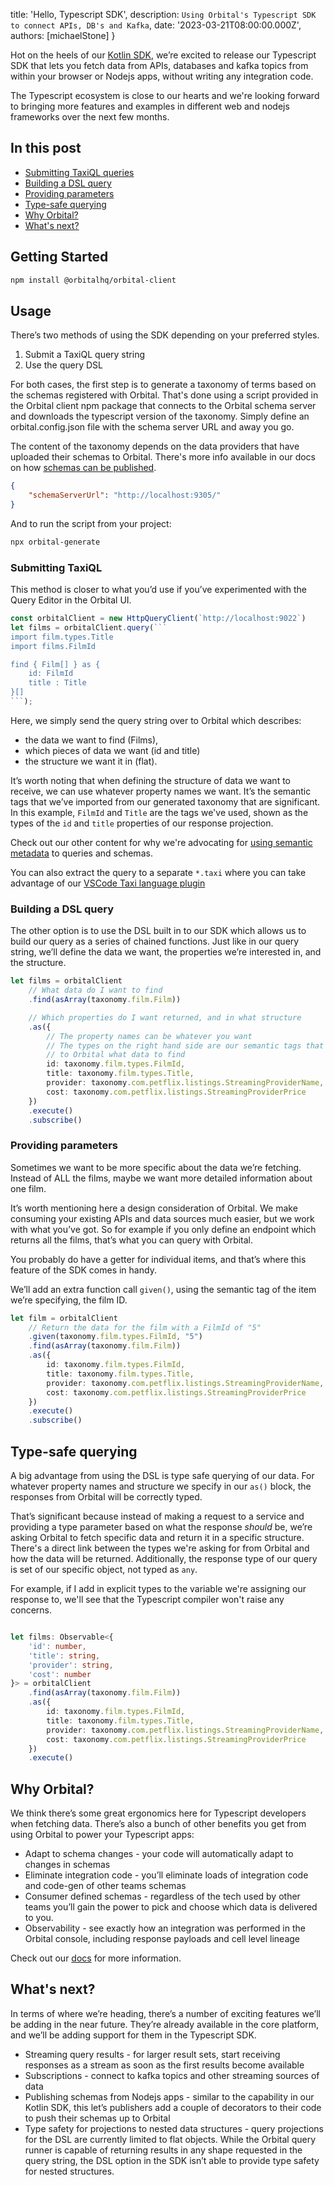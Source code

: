 


  title: 'Hello, Typescript SDK',
  description: `Using Orbital's Typescript SDK to connect APIs, DB's and Kafka`,
  date: '2023-03-21T08:00:00.000Z',
  authors: [michaelStone]
}

Hot on the heels of our [Kotlin SDK](/blog/2023-03-06-hello-kotlin-sdk/), we’re excited to release our Typescript SDK that lets you fetch data from APIs, databases and kafka topics from within your browser or Nodejs apps, without writing any integration code.

The Typescript ecosystem is close to our hearts and we're looking forward to bringing more features and examples in different web and nodejs frameworks over the next few months.


## In this post

* [Submitting TaxiQL queries](#submitting-taxiql-queries)
* [Building a DSL query](#building-a-dsl-query)
* [Providing parameters](#providing-parameters)
* [Type-safe querying](#type-safe-querying)
* [Why Orbital?](#why-orbital)
* [What's next?](#whats-next?)


## Getting Started

```bash
npm install @orbitalhq/orbital-client
```

## Usage

There’s two methods of using the SDK depending on your preferred styles. 

1. Submit a TaxiQL query string
2. Use the query DSL

For both cases, the first step is to generate a taxonomy of terms based on the schemas registered with Orbital. That's done using a script provided in the Orbital client npm package that connects to the Orbital schema server and downloads the typescript version of the taxonomy. Simply define an orbital.config.json file with the schema server URL and away you go.

The content of the taxonomy depends on the data providers that have uploaded their schemas to Orbital. There's more info available in our docs on how [schemas can be published](https://orbitalhq.com/docs/connecting-data-sources/overview).

```json
{
    "schemaServerUrl": "http://localhost:9305/"
}
```

And to run the script from your project:

```bash
npx orbital-generate
```

### Submitting TaxiQL

This method is closer to what you’d use if you’ve experimented with the Query Editor in the Orbital UI. 

```typescript
const orbitalClient = new HttpQueryClient(`http://localhost:9022`)
let films = orbitalClient.query(```
import film.types.Title
import films.FilmId

find { Film[] } as {
    id: FilmId
    title : Title
}[]
```);
```

Here, we simply send the query string over to Orbital which describes:

* the data we want to find (Films), 
* which pieces of data we want (id and title) 
* the structure we want it in (flat).

It’s worth noting that when defining the structure of data we want to receive, we can use whatever property names we want. It’s the semantic tags that we’ve imported from our generated taxonomy that are significant. In this example, `FilmId` and `Title` are the tags we've used, shown as the types of the `id` and `title` properties of our response projection. 

Check out our other content for why we're advocating for [using semantic metadata](https://orbitalhq.com/blog/2023-01-16-using-semantic-metadata) to queries and schemas. 

You can also extract the query to a separate `*.taxi` where you can take advantage of our [VSCode Taxi language plugin](https://taxilang.org/taxi-vs-code/editor-plugins/) 


### Building a DSL query

The other option is to use the DSL built in to our SDK which allows us to build our query as a series of chained functions. Just like in our query string, we’ll define the data we want, the properties we’re interested in, and the structure.

```typescript
let films = orbitalClient
    // What data do I want to find
    .find(asArray(taxonomy.film.Film))

    // Which properties do I want returned, and in what structure
    .as({
        // The property names can be whatever you want
        // The types on the right hand side are our semantic tags that describe
        // to Orbital what data to find
        id: taxonomy.film.types.FilmId,
        title: taxonomy.film.types.Title,
        provider: taxonomy.com.petflix.listings.StreamingProviderName,
        cost: taxonomy.com.petflix.listings.StreamingProviderPrice
    })
    .execute()
    .subscribe()
```


### Providing parameters

Sometimes we want to be more specific about the data we’re fetching. Instead of ALL the films, maybe we want more detailed information about one film. 

It’s worth mentioning here a design consideration of Orbital. We make consuming your existing APIs and data sources much easier, but we work with what you’ve got. So for example if you only define an endpoint which returns all the films, that’s what you can query with Orbital. 

You probably do have a getter for individual items, and that’s where this feature of the SDK comes in handy. 

We’ll add an extra function call `given()`, using the semantic tag of the item we’re specifying, the film ID. 


```typescript
let film = orbitalClient
    // Return the data for the film with a FilmId of "5"
    .given(taxonomy.film.types.FilmId, "5")
    .find(asArray(taxonomy.film.Film))
    .as({
        id: taxonomy.film.types.FilmId,
        title: taxonomy.film.types.Title,
        provider: taxonomy.com.petflix.listings.StreamingProviderName,
        cost: taxonomy.com.petflix.listings.StreamingProviderPrice
    })
    .execute()
    .subscribe()
```


## Type-safe querying

A big advantage from using the DSL is type safe querying of our data. For whatever property names and structure we specify in our `as()` block, the responses from Orbital will be correctly typed.

That’s significant because instead of making a request to a service and providing a type parameter based on what the response *should* be, we’re asking Orbital to fetch specific data and return it in a specific structure. There's a direct link between the types  we're asking for from Orbital and how the data will be returned. Additionally, the response type of our query is set of our specific object, not typed as `any`.

For example, if I add in explicit types to the variable we're assigning our response to, we'll see that the Typescript compiler won't raise any concerns.

```typescript

let films: Observable<{
    'id': number,
    'title': string,
    'provider': string,
    'cost': number
}> = orbitalClient
    .find(asArray(taxonomy.film.Film))
    .as({
        id: taxonomy.film.types.FilmId,
        title: taxonomy.film.types.Title,
        provider: taxonomy.com.petflix.listings.StreamingProviderName,
        cost: taxonomy.com.petflix.listings.StreamingProviderPrice
    })
    .execute()
```

## Why Orbital?

We think there’s some great ergonomics here for Typescript developers when fetching data. There’s also a bunch of other benefits you get from using Orbital to power your Typescript apps:

* Adapt to schema changes - your code will automatically adapt to changes in schemas
* Eliminate integration code - you’ll eliminate loads of integration code and code-gen of other teams schemas
* Consumer defined schemas - regardless of the tech used by other teams you’ll gain the power to pick and choose which data is delivered to you.
* Observability - see exactly how an integration was performed in the Orbital console, including response payloads and cell level lineage

Check out our [docs](https://orbitalhq.com/docs) for more information.

## What's next?

In terms of where we’re heading, there’s a number of exciting features we’ll be adding in the near future. They’re already available in the core platform, and we’ll be adding support for them in the Typescript SDK.

* Streaming query results - for larger result sets, start receiving responses as a stream as soon as the first results become available
* Subscriptions - connect to kafka topics and other streaming sources of data
* Publishing schemas from Nodejs apps - similar to the capability in our Kotlin SDK, this let’s publishers add a couple of decorators to their code to push their schemas up to Orbital
* Type safety for projections to nested data structures - query projections for the DSL are currently limited to flat objects. While the Orbital query runner is capable of returning results in any shape requested in the query string, the DSL option in the SDK isn’t able to provide type safety for nested structures.
